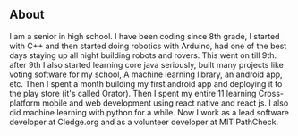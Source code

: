 ## About
I am a senior in high school. I have been coding since 8th grade, I started with C++ and then started doing robotics with Arduino, had one of the best days staying up all night building robots and rovers. This went on till 9th. after 9th I also started learning core java seriously, built many projects like voting software for my school, A machine learning library, an android app, etc.
Then I spent a month building my first android app and deploying it to the play store (it's called Orator). Then I spent my entire 11 learning Cross-platform mobile and web development using react native and react js. I also did machine learning with python for a while.
Now I work as a lead software developer at Cledge.org and as a volunteer developer at MIT PathCheck.
